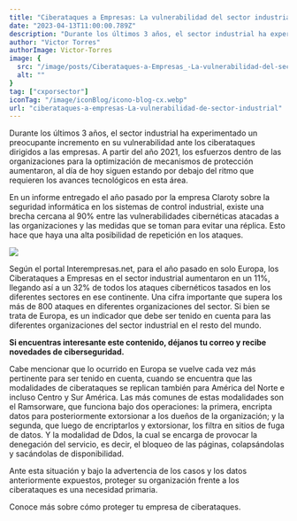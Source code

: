 ```yaml
---
title: "Ciberataques a Empresas: La vulnerabilidad del sector industrial"
date: "2023-04-13T11:00:00.789Z"
description: "Durante los últimos 3 años, el sector industrial ha experimentado un preocupante incremento en su vulnerabilidad ante los ciberataques dirigidos a las empresas."
author: "Victor Torres"
authorImage: Victor-Torres
image: {
  src: "/image/posts/Ciberataques-a-Empresas_-La-vulnerabilidad-del-sector-industrial.webp",
  alt: ""
}
tag: ["cxporsector"]
iconTag: "/image/iconBlog/icono-blog-cx.webp"
url: "ciberataques-a-empresas-La-vulnerabilidad-de-sector-industrial"
---
```



Durante los últimos 3 años, el sector industrial ha experimentado un preocupante incremento en su vulnerabilidad ante los ciberataques dirigidos a las empresas. A partir del año 2021, los esfuerzos dentro de las organizaciones para la optimización de mecanismos de protección aumentaron, al día de hoy siguen estando por debajo del ritmo que requieren los avances tecnológicos en esta área.

En un informe entregado el año pasado por la empresa Claroty sobre la seguridad informática en los sistemas de control industrial, existe una brecha cercana al 90% entre las vulnerabilidades cibernéticas atacadas a las organizaciones y las medidas que se toman para evitar una réplica. Esto hace que haya una alta posibilidad de repetición en los ataques.

![](/image/posts/Ciberataques-a-Empresas_-La-vulnerabilidad-del-sector-industrial.webp)

Según el portal Interempresas.net, para el año pasado en solo Europa, los Ciberataques a Empresas en el sector industrial aumentaron en un 11%, llegando así a un 32% de todos los ataques cibernéticos tasados en los diferentes sectores en ese continente. Una cifra importante que supera los más de 800 ataques en diferentes organizaciones del sector. Si bien se trata de Europa, es un indicador que debe ser tenido en cuenta para las diferentes organizaciones del sector industrial en el resto del mundo.

**Si encuentras interesante este contenido, déjanos tu correo y recibe novedades de ciberseguridad.**

Cabe mencionar que lo ocurrido en Europa se vuelve cada vez más pertinente para ser tenido en cuenta, cuando se encuentra que las modalidades de ciberataques se replican también para América del Norte e incluso Centro y Sur América. Las más comunes de estas modalidades son el Ramsorware, que funciona bajo dos operaciones: la primera, encripta datos para posteriormente extorsionar a los dueños de la organización; y la segunda, que luego de encriptarlos y extorsionar, los filtra en sitios de fuga de datos. Y la modalidad de Ddos, la cual se encarga de provocar la denegación del servicio, es decir, el bloqueo de las páginas, colapsándolas y sacándolas de disponibilidad.

Ante esta situación y bajo la advertencia de los casos y los datos anteriormente expuestos, proteger su organización frente a los ciberataques es una necesidad primaria.

Conoce más sobre cómo proteger tu empresa de ciberataques.

<Link text="¡quiero saber más!" href="#form"/>